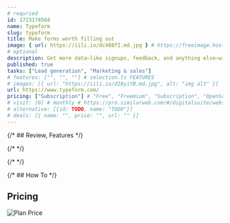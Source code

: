 ```yaml
---
# requried
id: 1723174564
name: Typeform
slug: typeform
title: Make forms worth filling out
image: { url: https://iili.io/dcX6BfI.md.jpg } # https://freeimage.host/
# optional
description: Get more data—like signups, feedback, and anything else—with forms designed to be refreshingly different.
published: true
tasks: ["Lead generation", "Marketing & sales"]
# features: ["", "", ""] # selection.ts FEATURES
# images: [{ url: "https://iili.io/dI8yiYB.md.jpg", alt: "img alt" }]
url: https://www.typeform.com/
pricing: ["Subscription"] # "Free", "Freemium", "Subscription", "OpenSource", "Paid"
# visit: [0] # monthly # https://pro.similarweb.com/#/digitalsuite/websiteanalysis/home
# alternative: [{id: TODO, name: "TODO"}]
# deals: [{ name: "", price: "", url: "" }]
---
```


{/* ## Review, Features */}

{/* <DetailYoutube videoId="" startTime={0} /> */}

{/* <Twitters ids=[] /> */}

{/* ## How To */}

## Pricing

<Img
  src="https://p140.p3.n0.cdn.zight.com/items/z8uRDK57/30046adb-8046-4d13-adc0-43106fc1f938.jpg"
  alt="Plan Price"
/>
